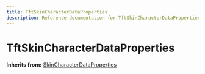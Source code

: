 ```yaml
---
title: TftSkinCharacterDataProperties
description: Reference documentation for TftSkinCharacterDataProperties meta class
---
```



# TftSkinCharacterDataProperties

**Inherits from:** [SkinCharacterDataProperties](/classes/skincharacterdataproperties)

<ClassDetails file="/db/classes/TftSkinCharacterDataProperties.e06cce38723e.json" />
